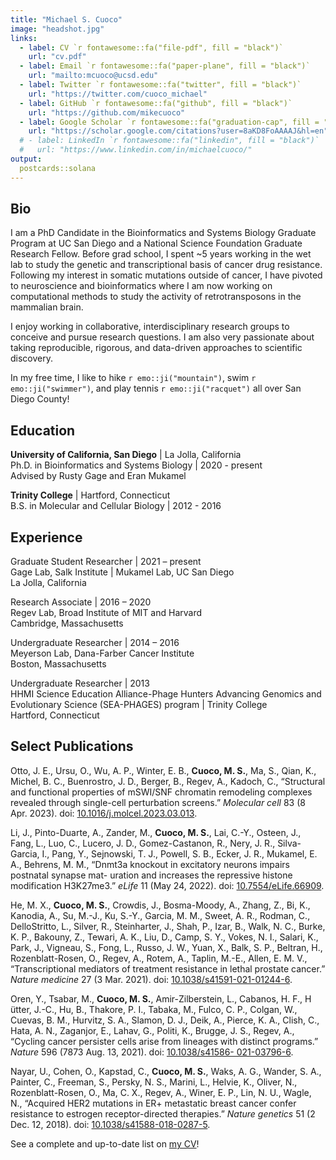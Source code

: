 ```yaml
---
title: "Michael S. Cuoco"
image: "headshot.jpg"
links:
  - label: CV `r fontawesome::fa("file-pdf", fill = "black")`
    url: "cv.pdf"
  - label: Email `r fontawesome::fa("paper-plane", fill = "black")`
    url: "mailto:mcuoco@ucsd.edu"
  - label: Twitter `r fontawesome::fa("twitter", fill = "black")`
    url: "https://twitter.com/cuoco_michael"
  - label: GitHub `r fontawesome::fa("github", fill = "black")`
    url: "https://github.com/mikecuoco"
  - label: Google Scholar `r fontawesome::fa("graduation-cap", fill = "black")`
    url: "https://scholar.google.com/citations?user=8aKD8FoAAAAJ&hl=en"
  # - label: LinkedIn `r fontawesome::fa("linkedin", fill = "black")`
  #   url: "https://www.linkedin.com/in/michaelcuoco/"
output:
  postcards::solana
---
```

 
## Bio

I am a PhD Candidate in the Bioinformatics and Systems Biology Graduate Program at UC San Diego and a National Science Foundation Graduate Research Fellow. 
Before grad school, I spent ~5 years working in the wet lab to study the genetic and transcriptional basis of cancer drug resistance. 
Following my interest in somatic mutations outside of cancer, I have pivoted to neuroscience and bioinformatics
where I am now working on computational methods to study the activity of retrotransposons in the mammalian brain. 

I enjoy working in collaborative, interdisciplinary research groups to conceive and pursue research questions. 
I am also very passionate about taking reproducible, rigorous, and data-driven approaches to scientific discovery.

In my free time, I like to hike `r emo::ji("mountain")`, swim `r emo::ji("swimmer")`, and play tennis `r emo::ji("racquet")` all over San Diego County!

## Education

**University of California, San Diego** | La Jolla, California \
Ph.D. in Bioinformatics and Systems Biology | 2020 - present \
Advised by Rusty Gage and Eran Mukamel

**Trinity College** | Hartford, Connecticut \
B.S. in Molecular and Cellular Biology | 2012 - 2016

## Experience

Graduate Student Researcher | 2021 – present \
Gage Lab, Salk Institute | Mukamel Lab, UC San Diego \
La Jolla, California

Research Associate | 2016 – 2020 \
Regev Lab, Broad Institute of MIT and Harvard \
Cambridge, Massachusetts 

Undergraduate Researcher | 2014 – 2016 \
Meyerson Lab, Dana-Farber Cancer Institute \
Boston, Massachusetts 
    
Undergraduate Researcher | 2013 \
HHMI Science Education Alliance-Phage Hunters Advancing Genomics
and Evolutionary Science (SEA-PHAGES) program | Trinity College \
Hartford, Connecticut 

## Select Publications

Otto, J. E., Ursu, O., Wu, A. P., Winter, E. B., **Cuoco, M. S.**, Ma, S., Qian, K., Michel, B. C., Buenrostro,
J. D., Berger, B., Regev, A., Kadoch, C., “Structural and functional properties of mSWI/SNF chromatin
remodeling complexes revealed through single-cell perturbation screens.” *Molecular cell* 83 (8 Apr. 2023).
doi: [10.1016/j.molcel.2023.03.013](https://doi.org/10.1016/j.molcel.2023.03.013).

Li, J., Pinto-Duarte, A., Zander, M., **Cuoco, M. S.**, Lai, C.-Y., Osteen, J., Fang, L., Luo, C., Lucero, J. D.,
Gomez-Castanon, R., Nery, J. R., Silva-Garcia, I., Pang, Y., Sejnowski, T. J., Powell, S. B., Ecker, J. R.,
Mukamel, E. A., Behrens, M. M., “Dnmt3a knockout in excitatory neurons impairs postnatal synapse mat-
uration and increases the repressive histone modification H3K27me3.” *eLife* 11 (May 24, 2022). doi:
[10.7554/eLife.66909](https://doi.org/10.7554/eLife.66909).

He, M. X., **Cuoco, M. S.**, Crowdis, J., Bosma-Moody, A., Zhang, Z., Bi, K., Kanodia, A., Su, M.-J., Ku, S.-Y.,
Garcia, M. M., Sweet, A. R., Rodman, C., DelloStritto, L., Silver, R., Steinharter, J., Shah, P., Izar, B.,
Walk, N. C., Burke, K. P., Bakouny, Z., Tewari, A. K., Liu, D., Camp, S. Y., Vokes, N. I., Salari, K., Park,
J., Vigneau, S., Fong, L., Russo, J. W., Yuan, X., Balk, S. P., Beltran, H., Rozenblatt-Rosen, O., Regev,
A., Rotem, A., Taplin, M.-E., Allen, E. M. V., “Transcriptional mediators of treatment resistance in lethal
prostate cancer.” *Nature medicine* 27 (3 Mar. 2021). doi: [10.1038/s41591-021-01244-6](https://doi.org/10.1038/s41591-021-01244-6).

Oren, Y., Tsabar, M., **Cuoco, M. S.**, Amir-Zilberstein, L., Cabanos, H. F., H ̈utter, J.-C., Hu, B., Thakore, P. I.,
Tabaka, M., Fulco, C. P., Colgan, W., Cuevas, B. M., Hurvitz, S. A., Slamon, D. J., Deik, A., Pierce, K. A.,
Clish, C., Hata, A. N., Zaganjor, E., Lahav, G., Politi, K., Brugge, J. S., Regev, A., “Cycling cancer persister
cells arise from lineages with distinct programs.” *Nature* 596 (7873 Aug. 13, 2021). doi: [10.1038/s41586-
021-03796-6](https://doi.org/10.1038/s41586-021-03796-6).

Nayar, U., Cohen, O., Kapstad, C., **Cuoco, M. S.**, Waks, A. G., Wander, S. A., Painter, C., Freeman, S., Persky,
N. S., Marini, L., Helvie, K., Oliver, N., Rozenblatt-Rosen, O., Ma, C. X., Regev, A., Winer, E. P., Lin,
N. U., Wagle, N., “Acquired HER2 mutations in ER+ metastatic breast cancer confer resistance to estrogen
receptor-directed therapies.” *Nature genetics* 51 (2 Dec. 12, 2018). doi: [10.1038/s41588-018-0287-5](https://doi.org/10.1038/s41588-018-0287-5).

See a complete and up-to-date list on [my CV](./cv.pdf)!